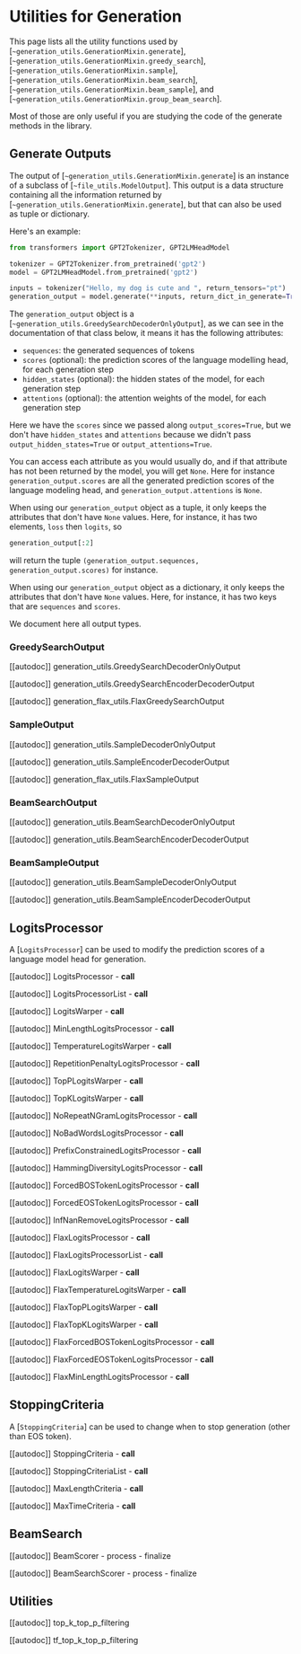 <!--Copyright 2020 The HuggingFace Team. All rights reserved.

Licensed under the Apache License, Version 2.0 (the "License"); you may not use this file except in compliance with
the License. You may obtain a copy of the License at

http://www.apache.org/licenses/LICENSE-2.0

Unless required by applicable law or agreed to in writing, software distributed under the License is distributed on
an "AS IS" BASIS, WITHOUT WARRANTIES OR CONDITIONS OF ANY KIND, either express or implied. See the License for the
specific language governing permissions and limitations under the License.
-->

# Utilities for Generation

This page lists all the utility functions used by [`~generation_utils.GenerationMixin.generate`],
[`~generation_utils.GenerationMixin.greedy_search`],
[`~generation_utils.GenerationMixin.sample`],
[`~generation_utils.GenerationMixin.beam_search`],
[`~generation_utils.GenerationMixin.beam_sample`], and
[`~generation_utils.GenerationMixin.group_beam_search`].

Most of those are only useful if you are studying the code of the generate methods in the library.

## Generate Outputs

The output of [`~generation_utils.GenerationMixin.generate`] is an instance of a subclass of
[`~file_utils.ModelOutput`]. This output is a data structure containing all the information returned
by [`~generation_utils.GenerationMixin.generate`], but that can also be used as tuple or dictionary.

Here's an example:

```python
from transformers import GPT2Tokenizer, GPT2LMHeadModel

tokenizer = GPT2Tokenizer.from_pretrained('gpt2')
model = GPT2LMHeadModel.from_pretrained('gpt2')

inputs = tokenizer("Hello, my dog is cute and ", return_tensors="pt")
generation_output = model.generate(**inputs, return_dict_in_generate=True, output_scores=True)
```

The `generation_output` object is a [`~generation_utils.GreedySearchDecoderOnlyOutput`], as we can
see in the documentation of that class below, it means it has the following attributes:

- `sequences`: the generated sequences of tokens
- `scores` (optional): the prediction scores of the language modelling head, for each generation step
- `hidden_states` (optional): the hidden states of the model, for each generation step
- `attentions` (optional): the attention weights of the model, for each generation step

Here we have the `scores` since we passed along `output_scores=True`, but we don't have `hidden_states` and
`attentions` because we didn't pass `output_hidden_states=True` or `output_attentions=True`.

You can access each attribute as you would usually do, and if that attribute has not been returned by the model, you
will get `None`. Here for instance `generation_output.scores` are all the generated prediction scores of the
language modeling head, and `generation_output.attentions` is `None`.

When using our `generation_output` object as a tuple, it only keeps the attributes that don't have `None` values.
Here, for instance, it has two elements, `loss` then `logits`, so

```python
generation_output[:2]
```

will return the tuple `(generation_output.sequences, generation_output.scores)` for instance.

When using our `generation_output` object as a dictionary, it only keeps the attributes that don't have `None`
values. Here, for instance, it has two keys that are `sequences` and `scores`.

We document here all output types.


### GreedySearchOutput

[[autodoc]] generation_utils.GreedySearchDecoderOnlyOutput

[[autodoc]] generation_utils.GreedySearchEncoderDecoderOutput

[[autodoc]] generation_flax_utils.FlaxGreedySearchOutput

### SampleOutput

[[autodoc]] generation_utils.SampleDecoderOnlyOutput

[[autodoc]] generation_utils.SampleEncoderDecoderOutput

[[autodoc]] generation_flax_utils.FlaxSampleOutput

### BeamSearchOutput

[[autodoc]] generation_utils.BeamSearchDecoderOnlyOutput

[[autodoc]] generation_utils.BeamSearchEncoderDecoderOutput

### BeamSampleOutput

[[autodoc]] generation_utils.BeamSampleDecoderOnlyOutput

[[autodoc]] generation_utils.BeamSampleEncoderDecoderOutput

## LogitsProcessor

A [`LogitsProcessor`] can be used to modify the prediction scores of a language model head for
generation.

[[autodoc]] LogitsProcessor
    - __call__

[[autodoc]] LogitsProcessorList
    - __call__

[[autodoc]] LogitsWarper
    - __call__

[[autodoc]] MinLengthLogitsProcessor
    - __call__

[[autodoc]] TemperatureLogitsWarper
    - __call__

[[autodoc]] RepetitionPenaltyLogitsProcessor
    - __call__

[[autodoc]] TopPLogitsWarper
    - __call__

[[autodoc]] TopKLogitsWarper
    - __call__

[[autodoc]] NoRepeatNGramLogitsProcessor
    - __call__

[[autodoc]] NoBadWordsLogitsProcessor
    - __call__

[[autodoc]] PrefixConstrainedLogitsProcessor
    - __call__

[[autodoc]] HammingDiversityLogitsProcessor
    - __call__

[[autodoc]] ForcedBOSTokenLogitsProcessor
    - __call__

[[autodoc]] ForcedEOSTokenLogitsProcessor
    - __call__

[[autodoc]] InfNanRemoveLogitsProcessor
    - __call__

[[autodoc]] FlaxLogitsProcessor
    - __call__

[[autodoc]] FlaxLogitsProcessorList
    - __call__

[[autodoc]] FlaxLogitsWarper
    - __call__

[[autodoc]] FlaxTemperatureLogitsWarper
    - __call__

[[autodoc]] FlaxTopPLogitsWarper
    - __call__

[[autodoc]] FlaxTopKLogitsWarper
    - __call__

[[autodoc]] FlaxForcedBOSTokenLogitsProcessor
    - __call__

[[autodoc]] FlaxForcedEOSTokenLogitsProcessor
    - __call__

[[autodoc]] FlaxMinLengthLogitsProcessor
    - __call__

## StoppingCriteria

A [`StoppingCriteria`] can be used to change when to stop generation (other than EOS token).

[[autodoc]] StoppingCriteria
    - __call__

[[autodoc]] StoppingCriteriaList
    - __call__

[[autodoc]] MaxLengthCriteria
    - __call__

[[autodoc]] MaxTimeCriteria
    - __call__

## BeamSearch

[[autodoc]] BeamScorer
    - process
    - finalize

[[autodoc]] BeamSearchScorer
    - process
    - finalize

## Utilities

[[autodoc]] top_k_top_p_filtering

[[autodoc]] tf_top_k_top_p_filtering
